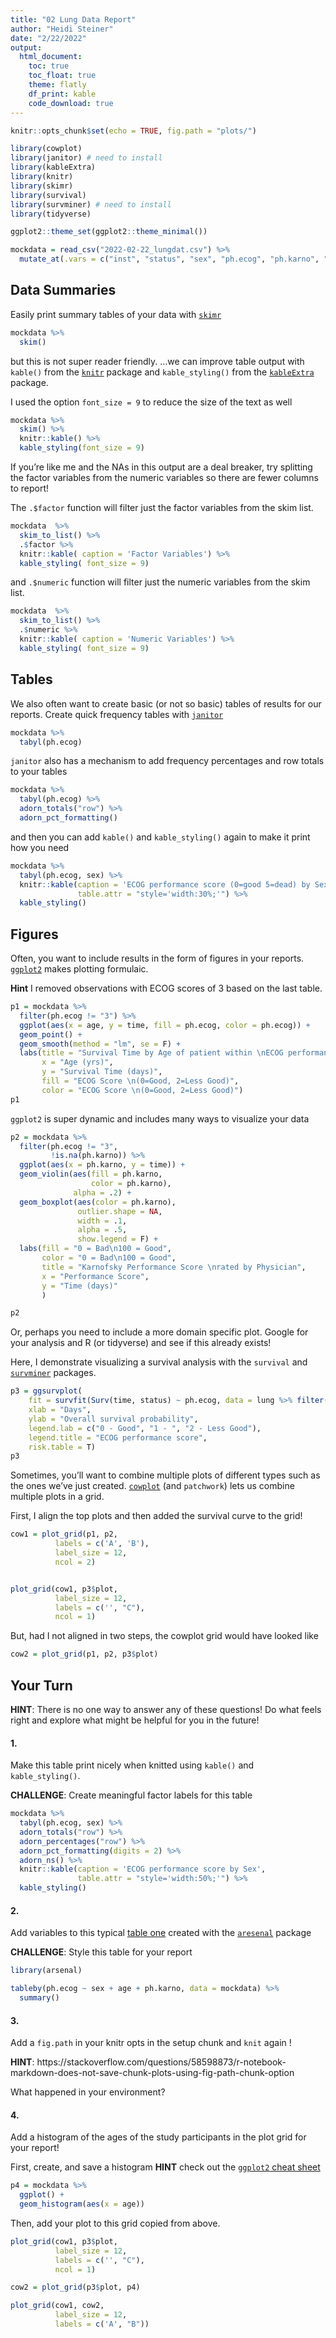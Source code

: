 ```yaml
---
title: "02 Lung Data Report"
author: "Heidi Steiner"
date: "2/22/2022"
output:
  html_document:
    toc: true
    toc_float: true
    theme: flatly
    df_print: kable
    code_download: true
---
```


```r
knitr::opts_chunk$set(echo = TRUE, fig.path = "plots/")

library(cowplot)
library(janitor) # need to install 
library(kableExtra)
library(knitr)
library(skimr)
library(survival)
library(survminer) # need to install
library(tidyverse)

ggplot2::theme_set(ggplot2::theme_minimal())

```


```r
mockdata = read_csv("2022-02-22_lungdat.csv") %>% 
  mutate_at(.vars = c("inst", "status", "sex", "ph.ecog", "ph.karno", "pat.karno"),.funs = as.factor)
```

## Data Summaries 

Easily print summary tables of your data with [`skimr`](https://docs.ropensci.org/skimr/)

```r
mockdata %>%  
  skim()
```


but this is not super reader friendly. ...we can improve table output with `kable()` from the [`knitr`](https://yihui.org/knitr/) package and `kable_styling()` from the [`kableExtra`](https://haozhu233.github.io/kableExtra/) package. 

I used the option `font_size = 9` to reduce the size of the text as well 


```r
mockdata %>% 
  skim() %>% 
  knitr::kable() %>% 
  kable_styling(font_size = 9)
```


If you're like me and the NAs in this output are a deal breaker, try splitting the factor variables from the numeric variables so there are fewer columns to report! 

The `.$factor` function will filter just the factor variables from the skim list.

```r
mockdata  %>% 
  skim_to_list() %>% 
  .$factor %>% 
  knitr::kable( caption = 'Factor Variables') %>% 
  kable_styling( font_size = 9)
```

and `.$numeric` function will filter just the numeric variables from the skim list.


```r
mockdata  %>% 
  skim_to_list() %>% 
  .$numeric %>% 
  knitr::kable( caption = 'Numeric Variables') %>% 
  kable_styling( font_size = 9)
```

## Tables 

We also often want to create basic (or not so basic) tables of results for our reports. Create quick frequency tables with [`janitor`](https://garthtarr.github.io/meatR/janitor.html)


```r
mockdata %>% 
  tabyl(ph.ecog)
```

`janitor` also has a mechanism to add frequency percentages and row totals to your tables 

```r
mockdata %>% 
  tabyl(ph.ecog) %>% 
  adorn_totals("row") %>%
  adorn_pct_formatting()
```

and then you can add `kable()` and `kable_styling()` again to make it print how you need 

```r
mockdata %>% 
  tabyl(ph.ecog, sex) %>%
  knitr::kable(caption = 'ECOG performance score (0=good 5=dead) by Sex (Male=1 Female=2)',
               table.attr = "style='width:30%;'") %>% 
  kable_styling()
```

## Figures 

Often, you want to include results in the form of figures in your reports. [`ggplot2`](https://ggplot2.tidyverse.org/) makes plotting formulaic. 

**Hint** I removed observations with ECOG scores of 3 based on the last table. 

```r
p1 = mockdata %>% 
  filter(ph.ecog != "3") %>% 
  ggplot(aes(x = age, y = time, fill = ph.ecog, color = ph.ecog)) +
  geom_point() +
  geom_smooth(method = "lm", se = F) +
  labs(title = "Survival Time by Age of patient within \nECOG performance score groups",
       x = "Age (yrs)",
       y = "Survival Time (days)",
       fill = "ECOG Score \n(0=Good, 2=Less Good)",
       color = "ECOG Score \n(0=Good, 2=Less Good)")
p1 
```

`ggplot2` is super dynamic and includes many ways to visualize your data

```r
p2 = mockdata %>% 
  filter(ph.ecog != "3",
         !is.na(ph.karno)) %>% 
  ggplot(aes(x = ph.karno, y = time)) +
  geom_violin(aes(fill = ph.karno,
                  color = ph.karno),
              alpha = .2) +
  geom_boxplot(aes(color = ph.karno),
               outlier.shape = NA,
               width = .1,
               alpha = .5,
               show.legend = F) +
  labs(fill = "0 = Bad\n100 = Good",
       color = "0 = Bad\n100 = Good",
       title = "Karnofsky Performance Score \nrated by Physician",
       x = "Performance Score",
       y = "Time (days)"
       )

p2
```

Or, perhaps you need to include a more domain specific plot. Google for your analysis and R (or tidyverse) and see if this already exists! 

Here, I demonstrate visualizing a survival analysis with the `survival` and [`survminer`](https://rpkgs.datanovia.com/survminer/index.html) packages. 

```r
p3 = ggsurvplot(
    fit = survfit(Surv(time, status) ~ ph.ecog, data = lung %>% filter(ph.ecog != "3")), 
    xlab = "Days", 
    ylab = "Overall survival probability",
    legend.lab = c("0 - Good", "1 - ", "2 - Less Good"),
    legend.title = "ECOG performance score",
    risk.table = T)
p3
```
Sometimes, you'll want to combine multiple plots of different types such as the ones we've just created. [`cowplot`](https://cran.r-project.org/web/packages/cowplot/vignettes/introduction.html) (and `patchwork`) lets us combine multiple plots in a grid. 

First, I align the top plots and then added the survival curve to the grid! 

```r
cow1 = plot_grid(p1, p2,
          labels = c('A', 'B'), 
          label_size = 12,
          ncol = 2)


plot_grid(cow1, p3$plot, 
          label_size = 12,
          labels = c('', "C"),
          ncol = 1)
```

But, had I not aligned in two steps, the cowplot grid would have looked like 

```r
cow2 = plot_grid(p1, p2, p3$plot)
```


## Your Turn 

**HINT**: There is no one way to answer any of these questions! Do what feels right and explore what might be helpful for you in the future! 

#### 1. 

Make this table print nicely when knitted using `kable()` and `kable_styling()`. 

**CHALLENGE**: Create meaningful factor labels for this table 

```r
mockdata %>% 
  tabyl(ph.ecog, sex) %>% 
  adorn_totals("row") %>%
  adorn_percentages("row") %>%
  adorn_pct_formatting(digits = 2) %>%
  adorn_ns() %>%
  knitr::kable(caption = 'ECOG performance score by Sex',
               table.attr = "style='width:50%;'") %>% 
  kable_styling()
```

#### 2. 

Add variables to this typical [table one](https://thomaselove.github.io/432-notes/building-table-1.html#two-examples-from-the-new-england-journal-of-medicine) created with the [`aresenal`](https://mayoverse.github.io/arsenal/reference/arsenal.html) package

**CHALLENGE**: Style this table for your report

```r
library(arsenal)

tableby(ph.ecog ~ sex + age + ph.karno, data = mockdata) %>% 
  summary()
```


#### 3. 

Add a `fig.path` in your knitr opts in the setup chunk and `knit` again !

**HINT**: https://stackoverflow.com/questions/58598873/r-notebook-markdown-does-not-save-chunk-plots-using-fig-path-chunk-option 

What happened in your environment? 

#### 4. 

Add a histogram of the ages of the study participants in the plot grid for your report!

First, create, and save a histogram **HINT** check out the [`ggplot2` cheat sheet](https://www.rstudio.com/resources/cheatsheets/)

```r
p4 = mockdata %>% 
  ggplot() + 
  geom_histogram(aes(x = age))
```

Then, add your plot to this grid copied from above. 

```r
plot_grid(cow1, p3$plot, 
          label_size = 12,
          labels = c('', "C"),
          ncol = 1)
```

```r
cow2 = plot_grid(p3$plot, p4)

plot_grid(cow1, cow2, 
          label_size = 12,
          labels = c('A', "B"))
```
